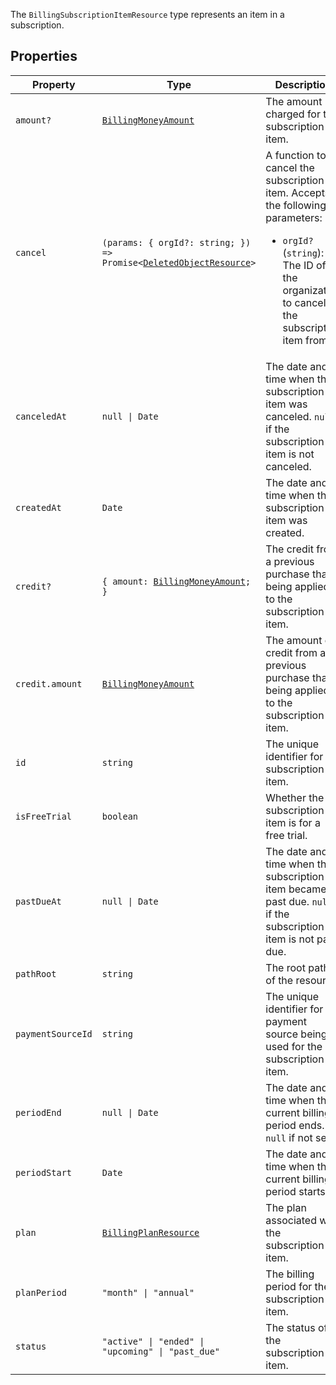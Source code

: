 The `BillingSubscriptionItemResource` type represents an item in a subscription.

## Properties

| Property                                       | Type                                                                                                            | Description                                                                                                                                                                             |
| ---------------------------------------------- | --------------------------------------------------------------------------------------------------------------- | --------------------------------------------------------------------------------------------------------------------------------------------------------------------------------------- |
| <a id="amount"></a> `amount?`                  | [`BillingMoneyAmount`](billing-money-amount.mdx)                                                                | The amount charged for the subscription item.                                                                                                                                           |
| <a id="cancel"></a> `cancel`                   | <code>(params: \{ orgId?: string; \}) => Promise\<[DeletedObjectResource](deleted-object-resource.mdx)\></code> | A function to cancel the subscription item. Accepts the following parameters: <ul> <li>`orgId?` (`string`): The ID of the organization to cancel the subscription item from.</li> </ul> |
| <a id="canceledat"></a> `canceledAt`           | <code>null \| Date</code>                                                                                       | The date and time when the subscription item was canceled. `null` if the subscription item is not canceled.                                                                             |
| <a id="createdat"></a> `createdAt`             | `Date`                                                                                                          | The date and time when the subscription item was created.                                                                                                                               |
| <a id="credit"></a> `credit?`                  | <code>\{ amount: [BillingMoneyAmount](billing-money-amount.mdx); \}</code>                                      | The credit from a previous purchase that is being applied to the subscription item.                                                                                                     |
| `credit.amount`                                | [`BillingMoneyAmount`](billing-money-amount.mdx)                                                                | The amount of credit from a previous purchase that is being applied to the subscription item.                                                                                           |
| <a id="id"></a> `id`                           | `string`                                                                                                        | The unique identifier for the subscription item.                                                                                                                                        |
| <a id="isfreetrial"></a> `isFreeTrial`         | `boolean`                                                                                                       | Whether the subscription item is for a free trial.                                                                                                                                      |
| <a id="pastdueat"></a> `pastDueAt`             | <code>null \| Date</code>                                                                                       | The date and time when the subscription item became past due. `null` if the subscription item is not past due.                                                                          |
| <a id="pathroot"></a> `pathRoot`               | `string`                                                                                                        | The root path of the resource.                                                                                                                                                          |
| <a id="paymentsourceid"></a> `paymentSourceId` | `string`                                                                                                        | The unique identifier for the payment source being used for the subscription item.                                                                                                      |
| <a id="periodend"></a> `periodEnd`             | <code>null \| Date</code>                                                                                       | The date and time when the current billing period ends. `null` if not set.                                                                                                              |
| <a id="periodstart"></a> `periodStart`         | `Date`                                                                                                          | The date and time when the current billing period starts.                                                                                                                               |
| <a id="plan"></a> `plan`                       | [`BillingPlanResource`](billing-plan-resource.mdx)                                                              | The plan associated with the subscription item.                                                                                                                                         |
| <a id="planperiod"></a> `planPeriod`           | <code>"month" \| "annual"</code>                                                                                | The billing period for the subscription item.                                                                                                                                           |
| <a id="status"></a> `status`                   | <code>"active" \| "ended" \| "upcoming" \| "past_due"</code>                                                    | The status of the subscription item.                                                                                                                                                    |

